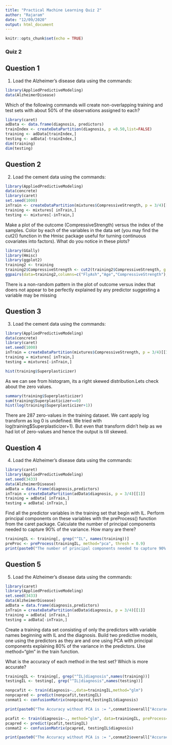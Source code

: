 ```yaml
---
title: "Practical Machine Learning Quiz 2"
author: "Rajaram"
date: "12/09/2020"
output: html_document
---
```


```r
knitr::opts_chunk$set(echo = TRUE)
```

### Quiz 2

## Question 1
1. Load the Alzheimer's disease data using the commands:
```r
library(AppliedPredictiveModeling)
data(AlzheimerDisease)
```
Which of the following commands will create non-overlapping training and test sets with about 50% of the observations assigned to each? 

```r
library(caret)
adData <- data.frame(diagnosis, predictors)
trainIndex <- createDataPartition(diagnosis, p =0.50,list=FALSE)
training <- adData[trainIndex,]
testing <- adData[-trainIndex,]
dim(training)
dim(testing)
```
## Question 2
2. Load the cement data using the commands:
```r
library(AppliedPredictiveModeling)
data(concrete)
library(caret)
set.seed(1000)
inTrain <- createDataPartition(mixtures$CompressiveStrength, p = 3/4)[[1]]
training <- mixtures[ inTrain,]
testing <- mixtures[-inTrain,]
```

Make a plot of the outcome (CompressiveStrength) versus the index of the samples. Color by each of the variables in the data set (you may find the cut2() function in the Hmisc package useful for turning continuous covariates into factors). What do you notice in these plots? 

```r
library(GGally)
library(Hmisc)
library(ggplot2)
training2 <- training
training2$CompressiveStrength <- cut2(training2$CompressiveStrength, g =4)
ggpairs(data=training2,columns=c("FlyAsh","Age","CompressiveStrength"),mapping=aes(colour= CompressiveStrength))
```

There is a non-random pattern in the plot of outcome versus index that doers not appear to be perfectly explained by any predictor suggesting a variable may be missing

## Question 3
3. Load the cement data using the commands:
```r
library(AppliedPredictiveModeling)
data(concrete)
library(caret)
set.seed(1000)
inTrain = createDataPartition(mixtures$CompressiveStrength, p = 3/4)[[1]]
training = mixtures[ inTrain,]
testing = mixtures[-inTrain,]
```
```r
hist(training$Superplasticizer)
```
As we can see from histogram, its a right skewed distribution.Lets check about the zero values.

```r
summary(training$Superplasticizer)
sum(training$Superplasticizer==0)
hist(log(training$Superplasticizer+1))
```

There are 287 zero-values in the training dataset. We cant apply log transform as log 0 is undefined. We tried with log(training$Superplasticizer+1). But even that transform didn't help as we had lot of zero-values and hence the output is till skewed.

## Question 4
4. Load the Alzheimer's disease data using the commands:
```r
library(caret)
library(AppliedPredictiveModeling)
set.seed(3433)
data(AlzheimerDisease)
adData = data.frame(diagnosis,predictors)
inTrain = createDataPartition(adData$diagnosis, p = 3/4)[[1]]
training = adData[ inTrain,]
testing = adData[-inTrain,]
```
Find all the predictor variables in the training set that begin with IL. Perform principal components on these variables with the preProcess() function from the caret package. Calculate the number of principal components needed to capture 90% of the variance. How many are there?

```r
trainingIL <- training[, grep("^IL", names(training))]
preProc <- preProcess(trainingIL, method="pca", thresh = 0.9)
print(paste0("The number of principal components needed to capture 90% of variance is :",preProc$numComp))
```


## Question 5
5. Load the Alzheimer's disease data using the commands:
```r
library(caret)
library(AppliedPredictiveModeling)
set.seed(3433)
data(AlzheimerDisease)
adData = data.frame(diagnosis,predictors)
inTrain = createDataPartition(adData$diagnosis, p = 3/4)[[1]]
training = adData[ inTrain,]
testing = adData[-inTrain,]
```

Create a training data set consisting of only the predictors with variable names beginning with IL and the diagnosis. Build two predictive models, one using the predictors as they are and one using PCA with principal components explaining 80% of the variance in the predictors. Use method="glm" in the train function.

What is the accuracy of each method in the test set? Which is more accurate?

```r
trainingIL <- training[, grep("^IL|diagnosis",names(training))]
testingIL <- testing[, grep("^IL|diagnosis",names(testing))]
```

```r
nonpcafit <- train(diagnosis~.,data=trainingIL,method="glm")
nonpcapred <- predict(nonpcafit,testingIL)
conmat1 <- confusionMatrix(nonpcapred,testingIL$diagnosis)
```

```r
print(paste0("The Accuracy without PCA is := ",conmat1$overall["Accuracy"]))
```

```r
pcafit <- train(diagnosis~., method="glm", data=trainingIL, preProcess="pca", trControl = trainControl(preProcOptions = list(thresh = 0.8)))
pcapred <- predict(pcafit,testingIL)
conmat2 <- confusionMatrix(pcapred, testingIL$diagnosis)
```

```r
print(paste0("The Accuracy without PCA is := ",conmat2$overall["Accuracy"]))
```
